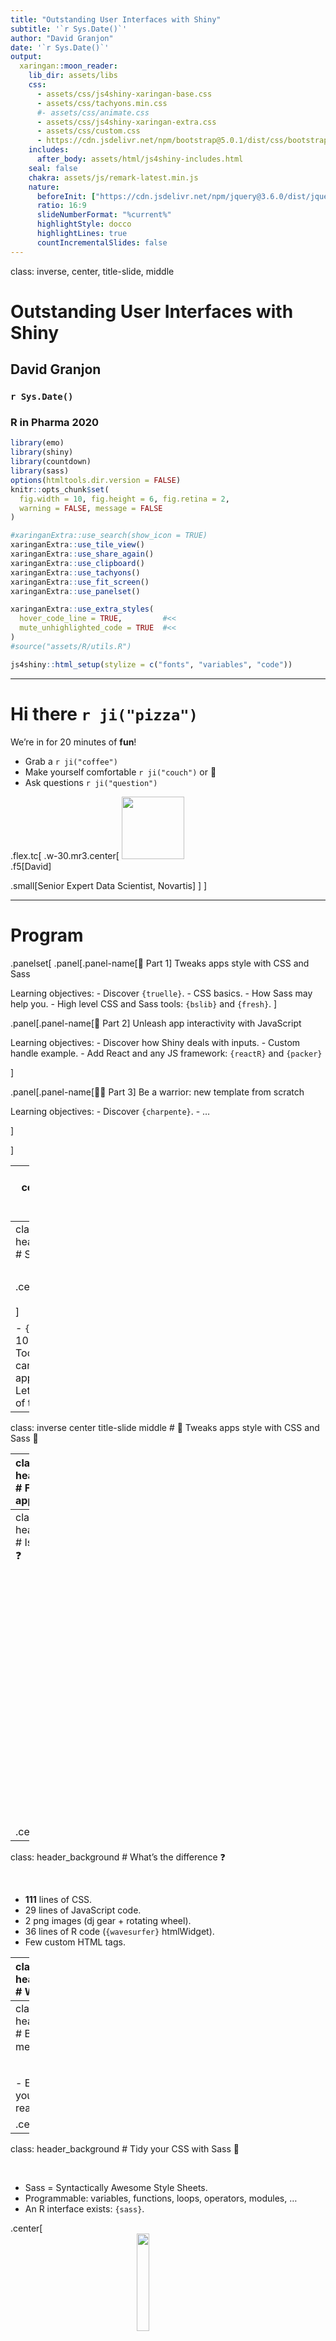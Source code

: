 ```yaml
---
title: "Outstanding User Interfaces with Shiny"
subtitle: '`r Sys.Date()`'
author: "David Granjon"
date: '`r Sys.Date()`'
output:
  xaringan::moon_reader:
    lib_dir: assets/libs
    css:
      - assets/css/js4shiny-xaringan-base.css
      - assets/css/tachyons.min.css
      #- assets/css/animate.css
      - assets/css/js4shiny-xaringan-extra.css
      - assets/css/custom.css
      - https://cdn.jsdelivr.net/npm/bootstrap@5.0.1/dist/css/bootstrap.min.css
    includes:
      after_body: assets/html/js4shiny-includes.html
    seal: false
    chakra: assets/js/remark-latest.min.js
    nature:
      beforeInit: ["https://cdn.jsdelivr.net/npm/jquery@3.6.0/dist/jquery.min.js"]
      ratio: 16:9
      slideNumberFormat: "%current%"
      highlightStyle: docco
      highlightLines: true
      countIncrementalSlides: false
---
```

class: inverse, center, title-slide, middle


# Outstanding User Interfaces with Shiny

## David Granjon

### `r Sys.Date()`
### R in Pharma 2020

```r
library(emo)
library(shiny)
library(countdown)
library(sass)
options(htmltools.dir.version = FALSE)
knitr::opts_chunk$set(
  fig.width = 10, fig.height = 6, fig.retina = 2,
  warning = FALSE, message = FALSE
)

#xaringanExtra::use_search(show_icon = TRUE)
xaringanExtra::use_tile_view()
xaringanExtra::use_share_again()
xaringanExtra::use_clipboard()
xaringanExtra::use_tachyons()
xaringanExtra::use_fit_screen()
xaringanExtra::use_panelset()

xaringanExtra::use_extra_styles(
  hover_code_line = TRUE,         #<<
  mute_unhighlighted_code = TRUE  #<<
)
#source("assets/R/utils.R")
```

```r
js4shiny::html_setup(stylize = c("fonts", "variables", "code"))
```

---

# Hi there `r ji("pizza")`

We're in for 20 minutes of **fun**!

- Grab a `r ji("coffee")`
- Make yourself comfortable `r ji("couch")` or 🧘
- Ask questions `r ji("question")` 

.flex.tc[
.w-30.mr3.center[
<img class="br-100" width="100px" height="100px" src="assets/images/granjda1.jpg" class="svg-img"/>
<br>
.f5[David]

.small[Senior Expert Data Scientist, Novartis]
]
]

---

# Program

.panelset[
.panel[.panel-name[🎨 Part 1]
Tweaks apps style with CSS and Sass

Learning objectives:
- Discover `{truelle}`.
- CSS basics.
- How Sass may help you.
- High level CSS and Sass tools: `{bslib}` and `{fresh}`.
]

.panel[.panel-name[💃 Part 2]
Unleash app interactivity with JavaScript

Learning objectives:
- Discover how Shiny deals with inputs.
- Custom handle example.
- Add React and any JS framework: `{reactR}` and `{packer}`

]

.panel[.panel-name[🧙‍♀️ Part 3]
Be a warrior: new template from scratch

Learning objectives:
- Discover `{charpente}`. 
- ...

]

]

---
class: inverse center title-slide middle
# Introduction


---
class: header_background 
# Shiny

<br/>

.center[
<img src="assets/images/shiny.svg" width="20%" style="display: block; margin: auto;" class="svg-img"/>
]

- `{Shiny}` is about 10 years old! 
- Today, many tools can make your apps shining.
- Let's review some of them ...


---
class: inverse center title-slide middle
# 🎨 Tweaks apps style with CSS and Sass 🎨


---
class: header_background 
# From the simplest app ... 👶

<br>

.center[
```r
knitr::include_app("https://gallery.shinyapps.io/084-single-file", height = "400px")
```
]


---
class: header_background 
# Is this a Shiny app ❓

<br>

.center[
<iframe width="50%" src="https://unleash-shiny.shinyapps.io/intro_dj-system/" allowfullscreen="" frameborder="0" scrolling="yes" height="400px"></iframe>
]



---
class: header_background
# What's the difference ❓

<br>

- __111__ lines of CSS.
- 29 lines of JavaScript code.
- 2 png images (dj gear + rotating wheel).
- 36 lines of R code (`{wavesurfer}` htmlWidget).
- Few custom HTML tags.

---
class: header_background
# What is CSS?

<br>

CSS stands for Cascading Style Sheets


.pull-left[
## Apply CSS
```r
tags$style(
  "p {
    color: red;
   }
  "
)
```
]

.pull-right[
<iframe width="100%" src="https://unleash-shiny.shinyapps.io/css_selector-class-id/" allowfullscreen="" frameborder="0" scrolling="yes" height="400px"></iframe>
]


---
class: header_background
# But CSS becomes messy 🗑

<br>

- Easy to repeat yourself.
- Hard to read.
- ...

.center[
```r
knitr::include_graphics("assets/images/alors_heureux.gif")
```
]

---
class: header_background
# Tidy your CSS with Sass 🧹

<br>

- Sass = Syntactically Awesome Style Sheets.
- Programmable: variables, functions, loops, operators, modules, ...
- An R interface exists: `{sass}`.

.center[
<img src="assets/images/sass.svg" width="20%" style="display: block; margin: auto;" class="svg-img"/>
]

---
class: header_background
# {sass} in action

<br>

.panelset[
.panel[.panel-name[Variables]
.small.pull-left[
```r
rule1 <- ".class-1{ color: $color; }"
rule2 <- ".class-2{ background-color: $color; }"
sass(input = list(color = "purple", rule1, rule2))
```
]

.pull-right[
```
#> /* CSS */
#> .class-1 {
#>   color: purple;
#> }
#> 
#> .class-2 {
#>   background-color: purple;
#> }
```
]
]

.panel[.panel-name[Functions]

.small.pull-left[
```r
sass(
  list(
    a = 2,
    b = 4,
    "@function multiply($parm1, $parm2) {
      @debug 'parm1 is #{$parm1}';
      @debug 'parm2 is #{$parm2}';

      @return $parm1 * $parm2;
    }",
    ".my-class {
      width: multiply($a, $b) * 1px;
    }"
  )
)
```
]

.pull-right[
```
stdin:4 DEBUG: parm1 is 2
stdin:5 DEBUG: parm2 is 4
#> /* CSS */
#> .my-class {
#>   width: 8px;
#> }
```
]

]

.panel[.panel-name[With Shiny]

.xsmall.pull-left[
```r
css <- sass(
  sass_layer(
    defaults = list(
      turquoise = "#03a4ff",
      cyan = "#e705be",
      green = "#f3d6e9",
      yellow = "#fdaf2c",
      red = "#ff483e",
      "scheme-main" = "hsl(0, 0%, 10%)"
    ),
    rules = sass_file(
      input = system.file(
        "sass/bulma/bulma.sass",
        package = "OSUICode"
      )
    )
  )
)
```
]

.pull-right[
<iframe width="100%" src="https://unleash-shiny.shinyapps.io/sass_examples_shinybulma-custom" allowfullscreen="" frameborder="0" scrolling="yes" height="300px"></iframe>
]

]
]

<br>


---
class: header_background
# Isn't there something easier?

<br>

--

.pull-left[
## {fresh}
- Built on top of `{sass}`.
- For `{shiny}`, `{shinydashboard}`, ...
]

.pull-right[
## {bslib}
- Built on top of `{sass}`.
- For `{shiny}`.
- Live theming widget.
- Dynamic theming. 
- Conditional rendering. 
- ...
]

---
class: header_background
# {fresh}

<br>


.xsmall.pull-left[
```r
library(fresh)
dark_theme <- create_theme(
  bs4dash_vars(
    navbar_light_color = "#bec5cb",
    navbar_light_active_color = "#FFF",
    navbar_light_hover_color = "#FFF"
  ),
  bs4dash_yiq(
    contrasted_threshold = 10, 
    text_dark = "#FFF", 
    text_light = "#272c30"
  ),
  bs4dash_layout(main_bg = "#353c42"),
  bs4dash_sidebar_dark(
    bg = "#272c30", 
    color = "#bec5cb", 
    hover_color = "#FFF",
    submenu_bg = "#272c30", 
    submenu_color = "#FFF", 
    submenu_hover_color = "#FFF"
  ),
  bs4dash_status(dark = "#272c30"),
  bs4dash_color(gray_900 = "#FFF", white = "#272c30")
)
```
]

.pull-right[
```r
knitr::include_graphics("assets/images/bs4Dash-fresh.png")
```
]


---
class: header_background
# {bslib}

<br>

.xsmall.pull-left[
```r
library(bslib)
bslib_neon_theme <- bs_theme(
  version = 4, 
  bg = "#000000",
  fg = "#FFFFFF",
  primary = "#9600FF",
  secondary = "#1900A0",
  success = "#38FF12",
  info = "#00F5FB",
  warning = "#FFF100",
  danger = "#FF00E3",
  base_font = "Marker Felt",
  heading_font = "Marker Felt",
  code_font = "Chalkduster"
)
bs_theme_preview(bslib_neon_theme, with_themer = FALSE)
```
]

.pull-right[
```r
knitr::include_graphics("assets/images/bootstraplib-theme-preview.png")
```
]


---
class: inverse center title-slide middle
# 💃 Unleash app interactivity with JavaScript 💃


---
class: header_background 
# TODO


---
class: inverse center title-slide middle
# 🧙‍♀ Be a wizard: new template from scratch 🧙‍♀


---
class: header_background 
# TODO


<!--

---
class: header_background 
# Welcome {shinyMobile}? 

<br/>
Built on top of the [Framework7](https://framework7.io/) web framework.

.pull-left[
- Native look and feel for iOS and Android
- PWA support.
- ... also works for desktop apps 😏
]

.pull-right[
<img src="assets/images/shinyMobile.svg" width="20%" style="display: block; margin: auto;" class="svg-img"/>
]


---
class: header_background
# Progressive web apps (PWA)

<br/>
## Take some advantages of both worlds:

  - Can be __installed__ on the device ... 
  - ... But run via a web browser.
  - Provide __offline__ features (don't expect too much).
  - One code base (web languages).

<br/>
--
.center[
`r emo::ji("sad")` Less performance than native. 
]

---
class: center middle
# Your turn `r emo::ji("experiment")`! 

```r
knitr::include_graphics("assets/images/excited-minions.gif")
```

---
class: header_background
# Production ready app in minutes

##  {truelle} is a {golem} GUI generator `r emo::ji("wizard")`! 

.center[
<img src="assets/images/truelle.png" width="20%" style="display: block; margin: auto;" class="svg-img"/>
]


---
class: end_part_1



---
class: header_background
# Slide

```r
knitr::include_graphics("assets/images/alors_heureux.gif")
```




---
class: end_part_2

-->